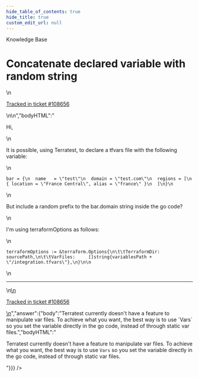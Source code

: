 ```yaml
---
hide_table_of_contents: true
hide_title: true
custom_edit_url: null
---
```



<head>
  <link rel="canonical" href="https://github.com/gruntwork-io/knowledge-base/discussions/431" />
</head>

<CenterLayout>
<span className="searchCategory">Knowledge Base</span>
<h1>Concatenate declared variable with random string</h1>
<GitHub discussion={{"id":"D_kwDOF8slf84APoCE","number":431,"author":{"login":"marinhojess"},"title":"Concatenate declared variable with random string","body":"\nHi,\r\n\r\nIt is possible, using Terratest, to declare a tfvars file with the following variable:\r\n\r\n```\r\nbar = {\r\n  name   = \"test\"\r\n  domain = \"test.com\"\r\n  regions = [\r\n    { location = \"France Central\", alias = \"france\" }\r\n  ]\r\n}\r\n```\r\n\r\nBut include a random prefix to the bar.domain string inside the go code?\r\n\r\nI'm using terraformOptions as follows:\r\n\r\n```\r\nterraformOptions := &terraform.Options{\r\n\t\tTerraformDir: sourcePath,\r\n\t\tVarFiles:     []string{variablesPath + \"/integration.tfvars\"},\r\n}\r\n\r\n```\n\n---\n\n<ins datetime=\"2022-05-24T18:19:52Z\">\n  <p><a href=\"https://support.gruntwork.io/hc/requests/108656\">Tracked in ticket #108656</a></p>\n</ins>\n","bodyHTML":"<p dir=\"auto\">Hi,</p>\n<p dir=\"auto\">It is possible, using Terratest, to declare a tfvars file with the following variable:</p>\n<div class=\"snippet-clipboard-content notranslate position-relative overflow-auto\" data-snippet-clipboard-copy-content=\"bar = {\n  name   = &quot;test&quot;\n  domain = &quot;test.com&quot;\n  regions = [\n    { location = &quot;France Central&quot;, alias = &quot;france&quot; }\n  ]\n}\"><pre class=\"notranslate\"><code class=\"notranslate\">bar = {\n  name   = \"test\"\n  domain = \"test.com\"\n  regions = [\n    { location = \"France Central\", alias = \"france\" }\n  ]\n}\n</code></pre></div>\n<p dir=\"auto\">But include a random prefix to the bar.domain string inside the go code?</p>\n<p dir=\"auto\">I'm using terraformOptions as follows:</p>\n<div class=\"snippet-clipboard-content notranslate position-relative overflow-auto\" data-snippet-clipboard-copy-content=\"terraformOptions := &amp;terraform.Options{\n\t\tTerraformDir: sourcePath,\n\t\tVarFiles:     []string{variablesPath + &quot;/integration.tfvars&quot;},\n}\n\"><pre class=\"notranslate\"><code class=\"notranslate\">terraformOptions := &amp;terraform.Options{\n\t\tTerraformDir: sourcePath,\n\t\tVarFiles:     []string{variablesPath + \"/integration.tfvars\"},\n}\n\n</code></pre></div>\n<hr>\n<ins datetime=\"2022-05-24T18:19:52Z\">\n  <p dir=\"auto\"><a href=\"https://support.gruntwork.io/hc/requests/108656\" rel=\"nofollow\">Tracked in ticket #108656</a></p>\n</ins>","answer":{"body":"Terratest currently doesn't have a feature to manipulate var files. To achieve what you want, the best way is to use `Vars` so you set the variable directly in the go code, instead of through static var files.","bodyHTML":"<p dir=\"auto\">Terratest currently doesn't have a feature to manipulate var files. To achieve what you want, the best way is to use <code class=\"notranslate\">Vars</code> so you set the variable directly in the go code, instead of through static var files.</p>"}}} />

</CenterLayout>
  

<!-- ##DOCS-SOURCER-START
{
  "sourcePlugin": "github-discussions",
  "hash": "840f8e8d1f99fc09898512def3b7faa9"
}
##DOCS-SOURCER-END -->
